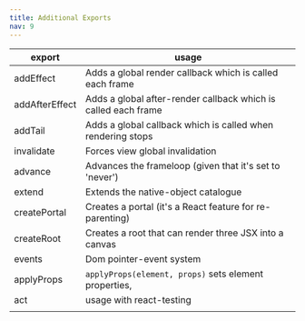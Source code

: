 ```yaml
---
title: Additional Exports
nav: 9
---
```


| export         | usage                                                          |
| -------------- | -------------------------------------------------------------- |
| addEffect      | Adds a global render callback which is called each frame       |
| addAfterEffect | Adds a global after-render callback which is called each frame |
| addTail        | Adds a global callback which is called when rendering stops    |
| invalidate     | Forces view global invalidation                                |
| advance        | Advances the frameloop (given that it's set to 'never')        |
| extend         | Extends the native-object catalogue                            |
| createPortal   | Creates a portal (it's a React feature for re-parenting)       |
| createRoot     | Creates a root that can render three JSX into a canvas         |
| events         | Dom pointer-event system                                       |
| applyProps     | `applyProps(element, props)` sets element properties,          |
| act            | usage with react-testing                                       |
|                |                                                                |
